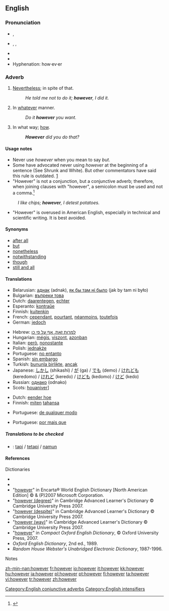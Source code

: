 ==English==

{{rank|father|nor|moment|227|however|enough|quite|brought}}

===Pronunciation===
*{{a|RP}} {{IPA|/hɑʊˈεvə/}}, {{SAMPA|/haU"Ev@/}}
*{{a|US}} {{AHD|/houĕvʹər/}}, {{IPA|/haʊˈɛvɚ/}}, {{SAMPA|/haU'Ev@`/}}
*{{audio|en-us-however.ogg|Audio (US)}}
*{{rhymes|ɛvə(r)}}
*Hyphenation: how·ev·er

===Adverb===
{{en-adv|-}}

# [[Nevertheless]]; in spite of that.
#:''He told me not to do it; '''however''', I did it.''
# {{context|chiefly|UK}} In [[whatever]] manner.
#:''Do it '''however''' you want.''
# {{context|chiefly|UK|as an intensified form in interrogatives}} In what way; [[how]].
#:'''''However''' did you do that?''

====Usage notes====
* Never use ''however'' when you mean to say ''but''.
* Some have advocated never using ''however'' at the beginning of a sentence (See Shrunk and White).  But other commentators have said this rule is outdated. [http://www.dianahacker.com/rules/subpages_language/however.html]
* "However" is not a conjunction, but a conjunctive adverb; therefore, when joining clauses with "however", a semicolon must be used and not a comma.<ref>{{cite web | url = http://www.une.edu.au/tlc/students/factsheets/using-however.pdf| title = Using However | format = PDF | | publisher = Academic Skills Office, [[w:University of New England, Maine|University of New England]]}}</ref>
:''I like chips; '''however''', I detest potatoes.''
* "However" is overused in American English, especially in technical and scientific writing.  It is best avoided.

====Synonyms====
*[[after all]]
*[[but]]
*[[nonetheless]]
*[[notwithstanding]]
*[[though]]
*[[still and all]]

====Translations====

{{trans-top|nevertheless}}
*Belarusian: [[аднак]] (adnak), [[як бы там ні было]] (jak by tam ni było)
*Bulgarian: [[въпреки това]]
*Dutch: [[daarentegen]], [[echter]]
*Esperanto: [[kontraŭe]]
*Finnish: [[kuitenkin]]
*French: [[cependant]], [[pourtant]], [[néanmoins]], [[toutefois]]
*German: [[jedoch]]
{{trans-mid}}
*Hebrew: [[למרות זאת, אף על פי כן]]
*Hungarian: [[mégis]], [[viszont]], [[azonban]]
*Italian: [[però]], [[nonostante]]
*Polish: [[jednakże]]
*Portuguese: [[no entanto]]
*Spanish: [[sin embargo]]
*Turkish: [[bununla birlikte]], [[ancak]]
*Japanese: [[しかし]] (shikashi) / [[が]] (ga) / [[でも]] (demo) / [[けれども]] (keredomo) / [[けれど]] (keredo) / [[けども]] (kedomo) / [[けど]] (kedo)
*Russian: [[однако]] (odnako)
*Scots: [[houaniver]]]
{{trans-bottom}}

{{trans-top|in whatever manner}}
*Dutch: [[eender hoe]]
*Finnish: [[miten]] [[tahansa]]
{{trans-mid}}
*Portuguese: [[de qualquer modo]]
{{trans-bottom}}

{{trans-top|intensifier: in what way}}
*Portuguese: [[por mais que]]
{{trans-mid}}
{{trans-bottom}}

=====Translations to be checked=====
<!--Remove this section once all of the translations below have been moved into the tables above.-->
{{checktrans}}

*{{ttbc|Indonesian}}: [[tapi]] / [[tetapi]] / [[namun]]

====References====

;Dictionaries
*{{R:Webster 1913|however}}
*{{R:Dictionary.com|however}}
*"[http://encarta.msn.com/dictionary_/however.html however]" in Encarta® World English Dictionary [North American Edition] © & (P)2007 Microsoft Corporation.
*"[http://dictionary.cambridge.org/define.asp?key=38295&dict=CALD however (degree)]" in Cambridge Advanced Learner's Dictionary © Cambridge University Press 2007.
*"[http://dictionary.cambridge.org/define.asp?key=38298&dict=CALD however (despite)]" in Cambridge Advanced Learner's Dictionary © Cambridge University Press 2007.
*"[http://dictionary.cambridge.org/define.asp?key=38296&dict=CALD however (way)]" in Cambridge Advanced Learner's Dictionary © Cambridge University Press 2007.
*"[http://www.askoxford.com/concise_oed/however?view=uk however]" in ''Compact Oxford English Dictionary'', © Oxford University Press, 2007.
*''Oxford English Dictionary'', 2nd ed., 1989.
*''Random House Webster's Unabridged Electronic Dictionary'', 1987-1996.

;Notes
<references/>

[[Category:English conjunctive adverbs]]
[[Category:English intensifiers]]

[[zh-min-nan:however]]
[[fr:however]]
[[io:however]]
[[it:however]]
[[kk:however]]
[[hu:however]]
[[ja:however]]
[[pl:however]]
[[pt:however]]
[[fi:however]]
[[ta:however]]
[[vi:however]]
[[tr:however]]
[[zh:however]]